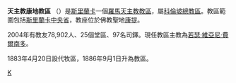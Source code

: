 {{Infobox Roman Catholic diocese
|Roman Catholic Diocese of = 天主教康提教區
|Latin name of diocese = Diocesis Kandiensis
|image = 
|caption = 
|location = [[斯里蘭卡|斯里蘭卡]]
|territory = [[中央省_(斯里蘭卡)|中央省]]
|population = 78,902
|rite = 拉丁禮
|patron = 
|province = 科倫玻
|established = 1886年
|cathedral = [[聖安多尼主教座堂_(康地)|聖安多尼座堂]]
|co-cathedral =
|leadership = 主教
|website = 
|教宗 = 
|metropolitan = 若瑟‧維亞尼‧費爾南多 
|ordinary =  
|coadjutor bishop = 
|auxiliary = 
}}
'''天主教康地教區''' （{{lang-la|Diocesis Kandiensis}}）是[[斯里蘭卡|斯里蘭卡]]一個[[羅馬天主教|羅馬天主教]][[教區|教區]]，屬[[天主教科倫坡總教區|科倫坡總教區]]。教區範圍包括[[斯里蘭卡|斯里蘭卡]][[中央省_(斯里蘭卡)|中央省]]，教座位於佛教聖地[[康提|康提]]。

2004年有教友78,902人、25個堂區、97名司鐸。現任教區主教為[[若瑟‧維亞尼‧費爾南多|若瑟‧維亞尼‧費爾南多]]。

1883年4月20日設代牧區，1886年9月1日升為教區。

{{斯里蘭卡天主教教區}}

[[Category:斯里蘭卡天主教教區|K]]